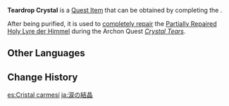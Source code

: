 {{Item Infobox
|id           = 100160
|title        = Teardrop Crystal
|image        = Item Crimson Crystal.png
|type         = Quest Items
|description  = A tear hidden in the forest ruins. Thankfully it hadn't been eaten by the insects.
|source1      = Obtained upon completing ''[[Hidden Tears]]''
}}
{{See Also|Teardrop Crystal (Fallen Tears)|Teardrop Crystal (Stolen Tears)}}
'''Teardrop Crystal''' is a [[Quest Item]] that can be obtained by completing the {{Quest|Hidden Tears}}.

After being purified, it is used to [[Completely Repaired Holy Lyre der Himmel|completely repair]] the [[Partially Repaired Holy Lyre der Himmel]] during the Archon Quest ''[[Crystal Tears]]''.

==Other Languages==
{{Transclude|Teardrop Crystal (Fallen Tears)|Other Languages}}

==Change History==
{{Change History|1.0}}

[[es:Cristal carmesí]]
[[ja:涙の結晶]]
